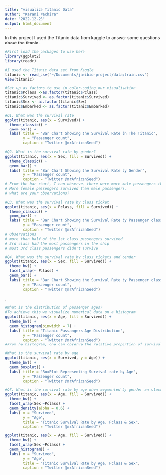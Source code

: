 ```yaml
---
title: "visualize Titanic Data"
author: "Karani Wachira"
date: "2022-12-28"
output: html_document
---
```


In this project I used the Titanic data from kaggle to answer some questions about the titanic.

<!----First load the packages to use here.----->
```r
#First load the packages to use here
library(ggplot2)
library(readr)
```

<!---------I used the Titanic data set from Kaggle----->
```r
#I used the Titanic data set from Kaggle
titanic <- read_csv("~/Documents/jaribio-project/data/train.csv")
View(titanic)
```

<!--Set up as factors to use in color-coding our visualization-->
```r
#Set up as factors to use in color-coding our visualization
titanic$Pclass <-as.factor(titanic$Pclass)
titanic$Survived <- as.factor(titanic$Survived)
titanic$Sex <- as.factor(titanic$Sex)
titanic$Embarked <- as.factor(titanic$Embarked)
```
<!--Survived is a categorical variable a bar chat was the best to use to show count--> 
```r
#Q1. What was the survival rate
ggplot(titanic, aes(x = Survived)) +
  theme_classic() +
  geom_bar() +
  labs( title = "Bar Chart Showing the Survival Rate in The Titanic",
        y = "Passenger count",
        caption = "Twitter @mrAfricanSeed")
```

<!-------Q1. What is the survival rate by gender?------------------->
```r
#Q2. What is the survival rate by gender?
ggplot(titanic, aes(x = Sex, fill = Survived)) +
  theme_classic() +
  geom_bar() +
  labs( title = "Bar Chart Showing the Survival Rate by Gender",
        y = "Passenger count",
        caption = "Twitter @mrAfricanSeed")
# From the bar chart, I can observe, there were more male passengers than female passengers in the ship
# More female passengers survived than male passengers.
# what are your observations?
```

<!------------What was the survival rate by class ticket---------->
```r
#Q3. What was the survival rate by class ticket
ggplot(titanic, aes(x = Pclass, fill = Survived)) +
  theme_classic() +
  geom_bar() +
  labs( title = "Bar Chart Showing the Survival Rate by Passenger class tickets",
        y = "Passenger count",
        caption = "Twitter @mrAfricanSeed")
# Observations
# more than half of the 1st class passengers survived
# 3rd class had the most passengers in the ship
# most 3rd class passengers didn't survive
```

<!--------------------->
```r
#Q4. What was the survival rate by class tickets and gender
ggplot(titanic, aes(x = Sex, fill = Survived)) +
  theme_bw() +
  facet_wrap(~ Pclass) +
  geom_bar() +
  labs( title = "Bar Chart Showing the Survival Rate by Passenger class tickets and gender",
        y = "Passenger count",
        caption = "Twitter @mrAfricanSeed")
```


<!----Q5. What is the distribution of passenger ages?---->
.
```r
#What is the distribution of passenger ages?
#To achieve this we visualize numerical data on a histogram
ggplot(titanic, aes(x = Age, fill = Survived)) +
  theme_bw() +
  geom_histogram(binwidth = 7) +
  labs( title = "Titanic Passangers Age Distribution",
        y = "Passenger count",
        caption = "Twitter @mrAfricanSeed")
#From he histogram, one can observe the relative proportion of survival by age.
```

<!--numeric data can also be represented in a box-plot that-->
```r
#What is the survival rate by age
ggplot(titanic, aes(x = Survived, y = Age)) +
  theme_bw() +
  geom_boxplot() +
  labs( title = "BoxPlot Representing Survival rate by Age",
        y = "Passenger count",
        caption = "Twitter @mrAfricanSeed")
```

<!---------------A density plot---  ---->
```r
#Q7. What is the survival rate by age when segmented by gender an class ticket?
ggplot(titanic, aes(x = Age, fill = Survived)) +
  theme_bw() +
  facet_wrap(Sex ~Pclass) +
  geom_density(alpha = 0.6) +
  labs( x = "Survived",
        y = "Age",
        title = "Titanic Survival Rate by Age, Pclass & Sex",
        caption = "Twitter @mrAfricanSeed")
```

<!-----Histogram representing the solution to Q7 above----->
```r
ggplot(titanic, aes(x = Age, fill = Survived)) +
  theme_bw() +
  facet_wrap(Sex ~Pclass) +
  geom_histogram() +
  labs( x = "Survived",
        y = "Age",
        title = "Titanic Survival Rate by Age, Pclass & Sex",
        caption = "Twitter @mrAfricanSeed")
```
